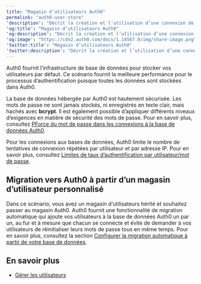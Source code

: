 ---
title: "Magasin d’utilisateurs Auth0"
permalink: "auth0-user-store"
'description': "Décrit la création et l’utilisation d’une connexion de base de données avec le magasin d’utilisateurs Auth0."
'og:title': "Magasin d’utilisateurs Auth0"
'og:description': "Décrit la création et l’utilisation d’une connexion de base de données avec le magasin d’utilisateurs Auth0."
'og:image': "https://cdn2.auth0.com/docs/1.14567.0/img/share-image.png"
'twitter:title': "Magasin d’utilisateurs Auth0"
'twitter:description': "Décrit la création et l’utilisation d’une connexion de base de données avec le magasin d’utilisateurs Auth0."
---

Auth0 fournit l’infrastructure de base de données pour stocker vos utilisateurs par défaut. Ce scénario fournit la meilleure performance pour le processus d’authentification puisque toutes les données sont stockées dans Auth0.

La base de données hébergée par Auth0 est hautement sécurisée. Les mots de passe ne sont jamais stockés, ni enregistrés en texte clair, mais hachés avec **bcrypt**. Il est également possible d’appliquer différents niveaux d’exigences en matière de sécurité des mots de passe. Pour en savoir plus, consultez [PForce du mot de passe dans les connexions à la base de données Auth0](/docs/docs/fr-ca/authenticate/database-connections/password-strength).

<Callout icon="file-lines" color="#0EA5E9" iconType="regular">

Pour les connexions aux bases de données, Auth0 limite le nombre de tentatives de connexion répétées par utilisateur et par adresse IP. Pour en savoir plus, consultez [Limites de taux d’authentification par utilisateur/mot de passe](/docs/docs/fr-ca/troubleshoot/customer-support/operational-policies/rate-limit-policy/database-connections-rate-limits).

</Callout>

## Migration vers Auth0 à partir d’un magasin d’utilisateur personnalisé

Dans ce scénario, vous avez un magasin d’utilisateurs hérité et souhaitez passer au magasin Auth0. Auth0 fournit une fonctionnalité de migration automatique qui ajoute vos utilisateurs à la base de données Auth0 un par un, au fur et à mesure que chacun se connecte et évite de demander à vos utilisateurs de réinitialiser leurs mots de passe tous en même temps. Pour en savoir plus, consultez la section [Configurer la migration automatique à partir de votre base de données](/docs/docs/fr-ca/manage-users/user-migration/configure-automatic-migration-from-your-database).

## En savoir plus

* [Gérer les utilisateurs](/docs/docs/fr-ca/manage-users)